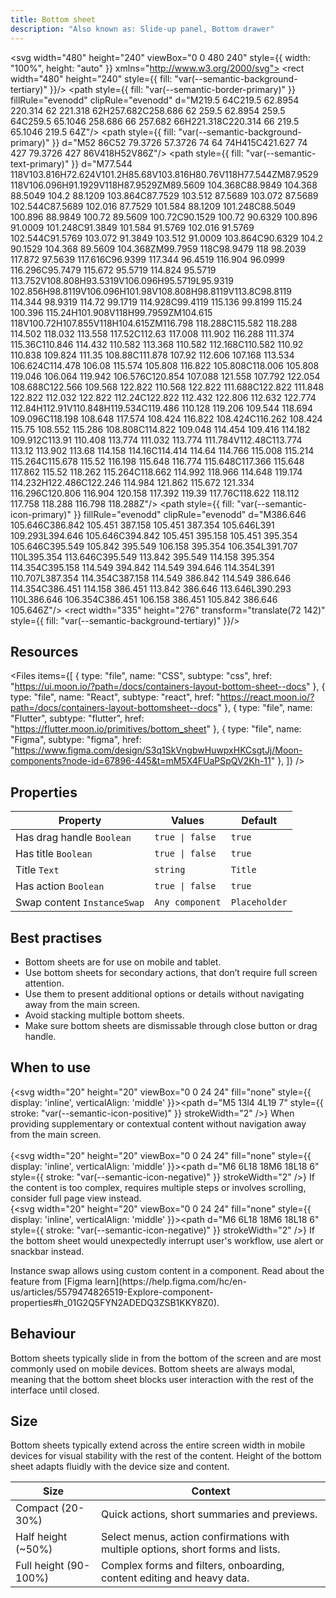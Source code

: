 ```yaml
---
title: Bottom sheet
description: "Also known as: Slide-up panel, Bottom drawer"
---
```


<svg width="480" height="240" viewBox="0 0 480 240" style={{ width: "100%", height: "auto" }} xmlns="http://www.w3.org/2000/svg">
<rect width="480" height="240" style={{ fill: "var(--semantic-background-tertiary)" }}/>
<path style={{ fill: "var(--semantic-border-primary)" }} fillRule="evenodd" clipRule="evenodd" d="M219.5 64C219.5 62.8954 220.314 62 221.318 62H257.682C258.686 62 259.5 62.8954 259.5 64C259.5 65.1046 258.686 66 257.682 66H221.318C220.314 66 219.5 65.1046 219.5 64Z"/>
<path style={{ fill: "var(--semantic-background-primary)" }} d="M52 86C52 79.3726 57.3726 74 64 74H415C421.627 74 427 79.3726 427 86V418H52V86Z"/>
<path style={{ fill: "var(--semantic-text-primary)" }} d="M77.544 118V103.816H72.624V101.2H85.68V103.816H80.76V118H77.544ZM87.9529 118V106.096H91.1929V118H87.9529ZM89.5609 104.368C88.9849 104.368 88.5049 104.2 88.1209 103.864C87.7529 103.512 87.5689 103.072 87.5689 102.544C87.5689 102.016 87.7529 101.584 88.1209 101.248C88.5049 100.896 88.9849 100.72 89.5609 100.72C90.1529 100.72 90.6329 100.896 91.0009 101.248C91.3849 101.584 91.5769 102.016 91.5769 102.544C91.5769 103.072 91.3849 103.512 91.0009 103.864C90.6329 104.2 90.1529 104.368 89.5609 104.368ZM99.7959 118C98.9479 118 98.2039 117.872 97.5639 117.616C96.9399 117.344 96.4519 116.904 96.0999 116.296C95.7479 115.672 95.5719 114.824 95.5719 113.752V108.808H93.5319V106.096H95.5719L95.9319 102.856H98.8119V106.096H101.98V108.808H98.8119V113.8C98.8119 114.344 98.9319 114.72 99.1719 114.928C99.4119 115.136 99.8199 115.24 100.396 115.24H101.908V118H99.7959ZM104.615 118V100.72H107.855V118H104.615ZM116.798 118.288C115.582 118.288 114.502 118.032 113.558 117.52C112.63 117.008 111.902 116.288 111.374 115.36C110.846 114.432 110.582 113.368 110.582 112.168C110.582 110.92 110.838 109.824 111.35 108.88C111.878 107.92 112.606 107.168 113.534 106.624C114.478 106.08 115.574 105.808 116.822 105.808C118.006 105.808 119.046 106.064 119.942 106.576C120.854 107.088 121.558 107.792 122.054 108.688C122.566 109.568 122.822 110.568 122.822 111.688C122.822 111.848 122.822 112.032 122.822 112.24C122.822 112.432 122.806 112.632 122.774 112.84H112.91V110.848H119.534C119.486 110.128 119.206 109.544 118.694 109.096C118.198 108.648 117.574 108.424 116.822 108.424C116.262 108.424 115.75 108.552 115.286 108.808C114.822 109.048 114.454 109.416 114.182 109.912C113.91 110.408 113.774 111.032 113.774 111.784V112.48C113.774 113.12 113.902 113.68 114.158 114.16C114.414 114.64 114.766 115.008 115.214 115.264C115.678 115.52 116.198 115.648 116.774 115.648C117.366 115.648 117.862 115.52 118.262 115.264C118.662 114.992 118.966 114.648 119.174 114.232H122.486C122.246 114.984 121.862 115.672 121.334 116.296C120.806 116.904 120.158 117.392 119.39 117.76C118.622 118.112 117.758 118.288 116.798 118.288Z"/>
<path style={{ fill: "var(--semantic-icon-primary)" }} fillRule="evenodd" clipRule="evenodd" d="M386.646 105.646C386.842 105.451 387.158 105.451 387.354 105.646L391 109.293L394.646 105.646C394.842 105.451 395.158 105.451 395.354 105.646C395.549 105.842 395.549 106.158 395.354 106.354L391.707 110L395.354 113.646C395.549 113.842 395.549 114.158 395.354 114.354C395.158 114.549 394.842 114.549 394.646 114.354L391 110.707L387.354 114.354C387.158 114.549 386.842 114.549 386.646 114.354C386.451 114.158 386.451 113.842 386.646 113.646L390.293 110L386.646 106.354C386.451 106.158 386.451 105.842 386.646 105.646Z"/>
<rect width="335" height="276" transform="translate(72 142)" style={{ fill: "var(--semantic-background-tertiary)" }}/>
</svg>


## Resources

<Files
  items={[
    {
      type: "file",
      name: "CSS",
      subtype: "css",
      href: "https://ui.moon.io/?path=/docs/containers-layout-bottom-sheet--docs"
    },
    {
      type: "file",
      name: "React",
      subtype: "react",
      href: "https://react.moon.io/?path=/docs/containers-layout-bottomsheet--docs"
    },
    {
      type: "file",
      name: "Flutter",
      subtype: "flutter",
      href: "https://flutter.moon.io/primitives/bottom_sheet"
    },
    {
      type: "file",
      name: "Figma",
      subtype: "figma",
      href: "https://www.figma.com/design/S3q1SkVngbwHuwpxHKCsgtJj/Moon-components?node-id=67896-445&t=mM5X4FUaPSpQV2Kh-11"
    },
  ]}
/>

## Properties

| **Property**                        | **Values**                                   | **Default**
|-----------------------------------  |----------------------------------------------| -----------------------------------------------
| Has drag handle `Boolean`           | `true \| false`                              | `true`
| Has title `Boolean`                 | `true \| false`                              | `true`
| Title `Text`                        | `string`                                     | `Title`
| Has action `Boolean`                | `true \| false`                              | `true`
| Swap content  `InstanceSwap`        | `Any component`                               | `Placeholder`

## Best practises

- Bottom sheets are for use on mobile and tablet.
- Use bottom sheets for secondary actions, that don’t require full screen attention.
- Use them to present additional options or details without navigating away from the main screen.
- Avoid stacking multiple bottom sheets.
- Make sure bottom sheets are dismissable through close button or drag handle.

## When to use

{<svg width="20" height="20" viewBox="0 0 24 24" fill="none" style={{ display: 'inline', verticalAlign: 'middle' }}><path d="M5 13l4 4L19 7" style={{ stroke: "var(--semantic-icon-positive)" }} strokeWidth="2" /></svg>} When providing supplementary or contextual content without navigation away from the main screen. <br/><br/>
{<svg width="20" height="20" viewBox="0 0 24 24" fill="none" style={{ display: 'inline', verticalAlign: 'middle' }}><path d="M6 6L18 18M6 18L18 6" style={{ stroke: "var(--semantic-icon-negative)" }} strokeWidth="2" /></svg>} If the content is too complex, requires multiple steps or involves scrolling, consider full page view instead. <br/>
{<svg width="20" height="20" viewBox="0 0 24 24" fill="none" style={{ display: 'inline', verticalAlign: 'middle' }}><path d="M6 6L18 18M6 18L18 6" style={{ stroke: "var(--semantic-icon-negative)" }} strokeWidth="2" /></svg>}  If the bottom sheet would unexpectedly interrupt user's workflow, use alert or snackbar instead. <br/>

<Note type="info" title="Note">
    Instance swap allows using custom content in a component. Read about the feature from [Figma learn](https://help.figma.com/hc/en-us/articles/5579474826519-Explore-component-properties#h_01G2Q5FYN2ADEDQ3ZSB1KKY8Z0).
</Note>

## Behaviour

Bottom sheets typically slide in from the bottom of the screen and are most commonly used on mobile devices.
Bottom sheets are always modal, meaning that the bottom sheet blocks user interaction with the rest of the interface until closed.

## Size

Bottom sheets typically extend across the entire screen width in mobile devices for visual stability with the rest of the content. Height of the bottom sheet adapts fluidly with the device size and content.

| **Size**                        | **Context**
|-------------------------------  |----------------------------------------------
| Compact (20-30%)                | Quick actions, short summaries and previews.
| Half height (~50%)              | Select menus, action confirmations with multiple options, short forms and lists.
| Full height (90-100%)           | Complex forms and filters, onboarding, content editing and heavy data.
